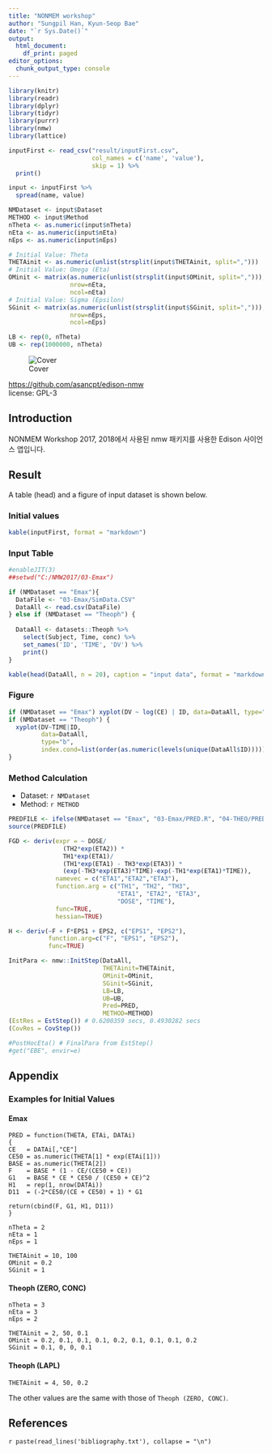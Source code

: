 ```yaml
---
title: "NONMEM workshop"
author: "Sungpil Han, Kyun-Seop Bae"
date: "`r Sys.Date()`"
output:
  html_document:
    df_print: paged
editor_options:
  chunk_output_type: console
---
```


```r
library(knitr)
library(readr)
library(dplyr)
library(tidyr)
library(purrr)
library(nmw)
library(lattice)

inputFirst <- read_csv("result/inputFirst.csv", 
                       col_names = c('name', 'value'), 
                       skip = 1) %>% 
  print()

input <- inputFirst %>% 
  spread(name, value)

NMDataset <- input$Dataset
METHOD <- input$Method 
nTheta <- as.numeric(input$nTheta)
nEta <- as.numeric(input$nEta)
nEps <- as.numeric(input$nEps)

# Initial Value: Theta
THETAinit <- as.numeric(unlist(strsplit(input$THETAinit, split=",")))
# Initial Value: Omega (Eta)
OMinit <- matrix(as.numeric(unlist(strsplit(input$OMinit, split=","))), 
                 nrow=nEta, 
                 ncol=nEta)
# Initial Value: Sigma (Epsilon)
SGinit <- matrix(as.numeric(unlist(strsplit(input$SGinit, split=","))), 
                 nrow=nEps, 
                 ncol=nEps)

LB <- rep(0, nTheta)
UB <- rep(1000000, nTheta)
```

![Cover](cover.jpg)

<https://github.com/asancpt/edison-nmw>  
license: GPL-3

## Introduction

NONMEM Workshop 2017, 2018에서 사용된 nmw 패키지를 사용한 Edison 사이언스 앱입니다.

## Result

A table (head) and a figure of input dataset is shown below.

### Initial values

```r
kable(inputFirst, format = "markdown")
```

### Input Table

```r
#enableJIT(3)
##setwd("C:/NMW2017/03-Emax")

if (NMDataset == "Emax"){
  DataFile <- "03-Emax/SimData.CSV"
  DataAll <- read.csv(DataFile)
} else if (NMDataset == "Theoph") {
  
  DataAll <- datasets::Theoph %>% 
    select(Subject, Time, conc) %>% 
    set_names('ID', 'TIME', 'DV') %>% 
    print()
}
```

```r
kable(head(DataAll, n = 20), caption = "input data", format = "markdown")
```

### Figure

```r
if (NMDataset == "Emax") xyplot(DV ~ log(CE) | ID, data=DataAll, type="b")
if (NMDataset == "Theoph") {
  xyplot(DV~TIME|ID, 
         data=DataAll, 
         type="b",
         index.cond=list(order(as.numeric(levels(unique(DataAll$ID))))))
}
```

### Method Calculation

- Dataset: `r NMDataset`
- Method: `r METHOD`

```r
PREDFILE <- ifelse(NMDataset == "Emax", "03-Emax/PRED.R", "04-THEO/PRED.R")
source(PREDFILE)

FGD <- deriv(expr = ~ DOSE/
               (TH2*exp(ETA2)) * 
               TH1*exp(ETA1)/
               (TH1*exp(ETA1) - TH3*exp(ETA3)) *
               (exp(-TH3*exp(ETA3)*TIME)-exp(-TH1*exp(ETA1)*TIME)),
             namevec = c("ETA1","ETA2","ETA3"),
             function.arg = c("TH1", "TH2", "TH3", 
                              "ETA1", "ETA2", "ETA3", 
                              "DOSE", "TIME"),
             func=TRUE, 
             hessian=TRUE)

H <- deriv(~F + F*EPS1 + EPS2, c("EPS1", "EPS2"), 
           function.arg=c("F", "EPS1", "EPS2"), 
           func=TRUE)

InitPara <- nmw::InitStep(DataAll, 
                          THETAinit=THETAinit, 
                          OMinit=OMinit, 
                          SGinit=SGinit, 
                          LB=LB, 
                          UB=UB, 
                          Pred=PRED,
                          METHOD=METHOD)
(EstRes = EstStep()) # 0.6200359 secs, 0.4930282 secs
(CovRes = CovStep())

#PostHocEta() # FinalPara from EstStep()
#get("EBE", envir=e)
```

## Appendix

### Examples for Initial Values

#### Emax

```
PRED = function(THETA, ETAi, DATAi)
{
CE   = DATAi[,"CE"]
CE50 = as.numeric(THETA[1] * exp(ETAi[1]))
BASE = as.numeric(THETA[2])
F    = BASE * (1 - CE/(CE50 + CE))
G1   = BASE * CE * CE50 / (CE50 + CE)^2
H1   = rep(1, nrow(DATAi))
D11  = (-2*CE50/(CE + CE50) + 1) * G1

return(cbind(F, G1, H1, D11))
}

nTheta = 2
nEta = 1
nEps = 1

THETAinit = 10, 100
OMinit = 0.2
SGinit = 1
```

#### Theoph (ZERO, CONC)
```
nTheta = 3
nEta = 3
nEps = 2

THETAinit = 2, 50, 0.1
OMinit = 0.2, 0.1, 0.1, 0.1, 0.2, 0.1, 0.1, 0.1, 0.2
SGinit = 0.1, 0, 0, 0.1
```

#### Theoph (LAPL)

```
THETAinit = 4, 50, 0.2
```

The other values are the same with those of `Theoph (ZERO, CONC)`.

## References

`r paste(read_lines('bibliography.txt'), collapse = "\n")`

